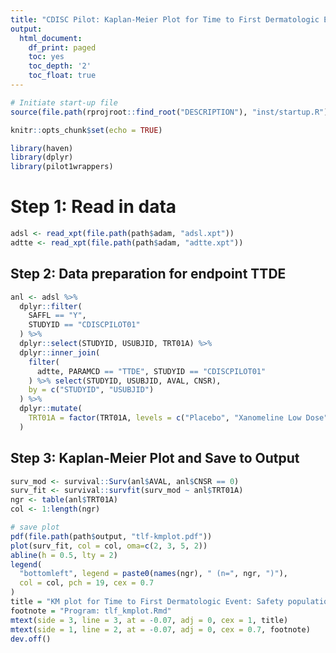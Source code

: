 ```yaml
---
title: "CDISC Pilot: Kaplan-Meier Plot for Time to First Dermatologic Event"
output:
  html_document:
    df_print: paged
    toc: yes
    toc_depth: '2'
    toc_float: true
---
```


```r
# Initiate start-up file
source(file.path(rprojroot::find_root("DESCRIPTION"), "inst/startup.R"))
```

```r
knitr::opts_chunk$set(echo = TRUE)

library(haven) 
library(dplyr)
library(pilot1wrappers)
```

# Step 1: Read in data

```r
adsl <- read_xpt(file.path(path$adam, "adsl.xpt"))
adtte <- read_xpt(file.path(path$adam, "adtte.xpt")) 
```

## Step 2: Data preparation for endpoint TTDE
```r
anl <- adsl %>% 
  dplyr::filter(
    SAFFL == "Y",
    STUDYID == "CDISCPILOT01"
  ) %>%
  dplyr::select(STUDYID, USUBJID, TRT01A) %>%
  dplyr::inner_join(
    filter(
      adtte, PARAMCD == "TTDE", STUDYID == "CDISCPILOT01"
    ) %>% select(STUDYID, USUBJID, AVAL, CNSR),
    by = c("STUDYID", "USUBJID")
  ) %>%
  dplyr::mutate(
    TRT01A = factor(TRT01A, levels = c("Placebo", "Xanomeline Low Dose",  "Xanomeline High Dose"))
  )
```

## Step 3: Kaplan-Meier Plot and Save to Output
```r
surv_mod <- survival::Surv(anl$AVAL, anl$CNSR == 0)
surv_fit <- survival::survfit(surv_mod ~ anl$TRT01A)
ngr <- table(anl$TRT01A)
col <- 1:length(ngr)

# save plot
pdf(file.path(path$output, "tlf-kmplot.pdf"))
plot(surv_fit, col = col, oma=c(2, 3, 5, 2))
abline(h = 0.5, lty = 2)
legend(
  "bottomleft", legend = paste0(names(ngr), " (n=", ngr, ")"), 
  col = col, pch = 19, cex = 0.7
) 
title = "KM plot for Time to First Dermatologic Event: Safety population"
footnote = "Program: tlf_kmplot.Rmd"
mtext(side = 3, line = 3, at = -0.07, adj = 0, cex = 1, title)
mtext(side = 1, line = 2, at = -0.07, adj = 0, cex = 0.7, footnote) 
dev.off()
```





